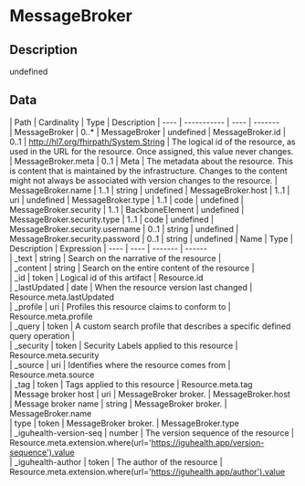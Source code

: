 
  # MessageBroker
 ## Description 
 undefined 

  ## Data
  <Tabs> <TabItem value="structure" label="Structure">
   | Path | Cardinality | Type | Description
  | ---- | ----------- | ---- | -------  
 | MessageBroker | 0..* | MessageBroker | undefined 
 | MessageBroker.id | 0..1 | http://hl7.org/fhirpath/System.String | The logical id of the resource, as used in the URL for the resource. Once assigned, this value never changes. 
 | MessageBroker.meta | 0..1 | Meta | The metadata about the resource. This is content that is maintained by the infrastructure. Changes to the content might not always be associated with version changes to the resource. 
 | MessageBroker.name | 1..1 | string | undefined 
 | MessageBroker.host | 1..1 | uri | undefined 
 | MessageBroker.type | 1..1 | code | undefined 
 | MessageBroker.security | 1..1 | BackboneElement | undefined 
 | MessageBroker.security.type | 1..1 | code | undefined 
 | MessageBroker.security.username | 0..1 | string | undefined 
 | MessageBroker.security.password | 0..1 | string | undefined 
</TabItem>
 <TabItem value="searchparameter" label="Search Parameters">
   | Name | Type | Description  | Expression 
    | ---- | ---- | ------- | ------  
 | _text | string | Search on the narrative of the resource |   
 | _content | string | Search on the entire content of the resource |   
 | _id | token | Logical id of this artifact | Resource.id  
 | _lastUpdated | date | When the resource version last changed | Resource.meta.lastUpdated  
 | _profile | uri | Profiles this resource claims to conform to | Resource.meta.profile  
 | _query | token | A custom search profile that describes a specific defined query operation |   
 | _security | token | Security Labels applied to this resource | Resource.meta.security  
 | _source | uri | Identifies where the resource comes from | Resource.meta.source  
 | _tag | token | Tags applied to this resource | Resource.meta.tag  
 | Message broker host | uri | MessageBroker broker. | MessageBroker.host  
 | Message broker name | string | MessageBroker broker. | MessageBroker.name  
 | type | token | MessageBroker broker. | MessageBroker.type  
 | _iguhealth-version-seq | number | The version sequence of the resource | Resource.meta.extension.where(url='https://iguhealth.app/version-sequence').value  
 | _iguhealth-author | token | The author of the resource | Resource.meta.extension.where(url='https://iguhealth.app/author').value  

</TabItem>
</Tabs>